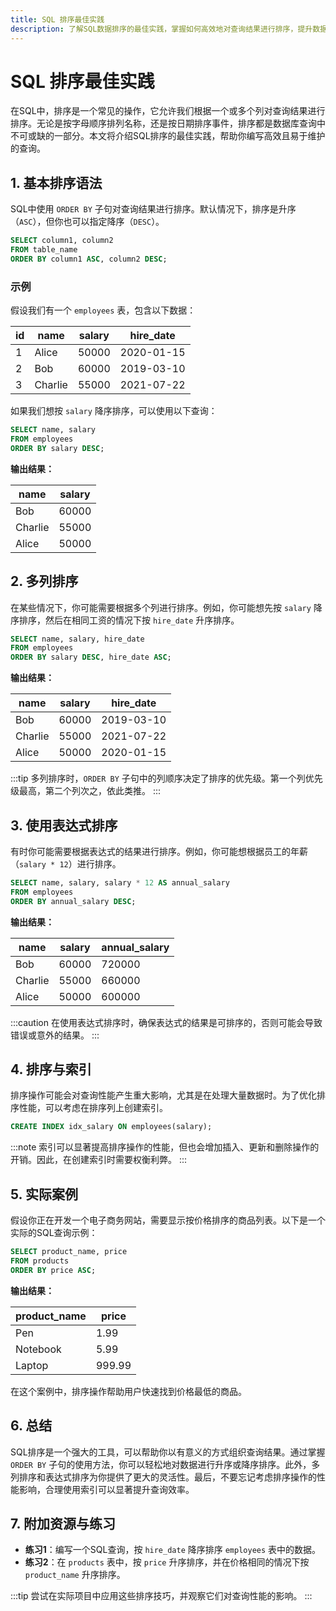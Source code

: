 ```yaml
---
title: SQL 排序最佳实践
description: 了解SQL数据排序的最佳实践，掌握如何高效地对查询结果进行排序，提升数据库查询性能。
---
```


# SQL 排序最佳实践

在SQL中，排序是一个常见的操作，它允许我们根据一个或多个列对查询结果进行排序。无论是按字母顺序排列名称，还是按日期排序事件，排序都是数据库查询中不可或缺的一部分。本文将介绍SQL排序的最佳实践，帮助你编写高效且易于维护的查询。

## 1. 基本排序语法

SQL中使用 `ORDER BY` 子句对查询结果进行排序。默认情况下，排序是升序（`ASC`），但你也可以指定降序（`DESC`）。

```sql
SELECT column1, column2
FROM table_name
ORDER BY column1 ASC, column2 DESC;
```

### 示例

假设我们有一个 `employees` 表，包含以下数据：

| id  | name   | salary | hire_date  |
|-----|--------|--------|------------|
| 1   | Alice  | 50000  | 2020-01-15 |
| 2   | Bob    | 60000  | 2019-03-10 |
| 3   | Charlie| 55000  | 2021-07-22 |

如果我们想按 `salary` 降序排序，可以使用以下查询：

```sql
SELECT name, salary
FROM employees
ORDER BY salary DESC;
```

**输出结果：**

| name   | salary |
|--------|--------|
| Bob    | 60000  |
| Charlie| 55000  |
| Alice  | 50000  |

## 2. 多列排序

在某些情况下，你可能需要根据多个列进行排序。例如，你可能想先按 `salary` 降序排序，然后在相同工资的情况下按 `hire_date` 升序排序。

```sql
SELECT name, salary, hire_date
FROM employees
ORDER BY salary DESC, hire_date ASC;
```

**输出结果：**

| name   | salary | hire_date  |
|--------|--------|------------|
| Bob    | 60000  | 2019-03-10 |
| Charlie| 55000  | 2021-07-22 |
| Alice  | 50000  | 2020-01-15 |

:::tip
多列排序时，`ORDER BY` 子句中的列顺序决定了排序的优先级。第一个列优先级最高，第二个列次之，依此类推。
:::

## 3. 使用表达式排序

有时你可能需要根据表达式的结果进行排序。例如，你可能想根据员工的年薪（`salary * 12`）进行排序。

```sql
SELECT name, salary, salary * 12 AS annual_salary
FROM employees
ORDER BY annual_salary DESC;
```

**输出结果：**

| name   | salary | annual_salary |
|--------|--------|---------------|
| Bob    | 60000  | 720000        |
| Charlie| 55000  | 660000        |
| Alice  | 50000  | 600000        |

:::caution
在使用表达式排序时，确保表达式的结果是可排序的，否则可能会导致错误或意外的结果。
:::

## 4. 排序与索引

排序操作可能会对查询性能产生重大影响，尤其是在处理大量数据时。为了优化排序性能，可以考虑在排序列上创建索引。

```sql
CREATE INDEX idx_salary ON employees(salary);
```

:::note
索引可以显著提高排序操作的性能，但也会增加插入、更新和删除操作的开销。因此，在创建索引时需要权衡利弊。
:::

## 5. 实际案例

假设你正在开发一个电子商务网站，需要显示按价格排序的商品列表。以下是一个实际的SQL查询示例：

```sql
SELECT product_name, price
FROM products
ORDER BY price ASC;
```

**输出结果：**

| product_name | price |
|--------------|-------|
| Pen          | 1.99  |
| Notebook     | 5.99  |
| Laptop       | 999.99|

在这个案例中，排序操作帮助用户快速找到价格最低的商品。

## 6. 总结

SQL排序是一个强大的工具，可以帮助你以有意义的方式组织查询结果。通过掌握 `ORDER BY` 子句的使用方法，你可以轻松地对数据进行升序或降序排序。此外，多列排序和表达式排序为你提供了更大的灵活性。最后，不要忘记考虑排序操作的性能影响，合理使用索引可以显著提升查询效率。

## 7. 附加资源与练习

- **练习1**：编写一个SQL查询，按 `hire_date` 降序排序 `employees` 表中的数据。
- **练习2**：在 `products` 表中，按 `price` 升序排序，并在价格相同的情况下按 `product_name` 升序排序。

:::tip
尝试在实际项目中应用这些排序技巧，并观察它们对查询性能的影响。
:::